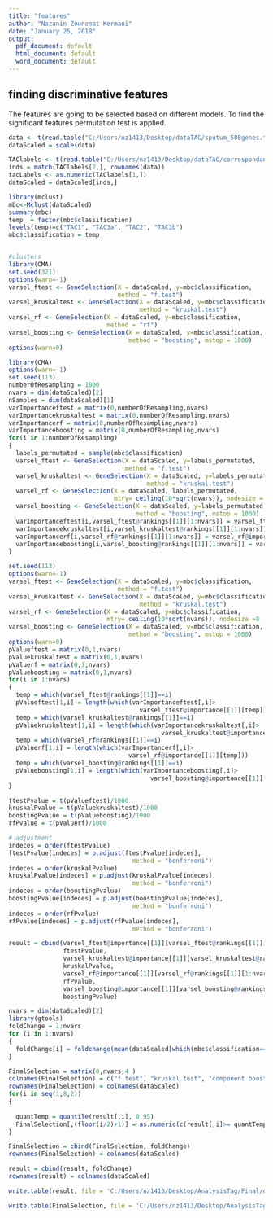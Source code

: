 ```yaml
---
title: "features"
author: "Nazanin Zounemat Kermani"
date: "January 25, 2018"
output:
  pdf_document: default
  html_document: default
  word_document: default
---
```




## finding discriminative features 

The features are going to be selected based on different models. To find the significant features permutation test is applied. 



```r
data <- t(read.table("C:/Users/nz1413/Desktop/dataTAC/sputum_508genes.txt",                        header = TRUE))
dataScaled = scale(data)
```




```r
TAClabels <- t(read.table("C:/Users/nz1413/Desktop/dataTAC/correspondanceTAC.txt",  header = FALSE))
inds = match(TAClabels[2,], rownames(data))
tacLabels <- as.numeric(TAClabels[1,])
dataScaled = dataScaled[inds,]

library(mclust)
mbc<-Mclust(dataScaled)
summary(mbc)
temp  = factor(mbc$classification)
levels(temp)=c("TAC1", "TAC3a", "TAC2", "TAC3b")
mbc$classification = temp


#clusters
library(CMA)
set.seed(321) 
options(warn=-1)
varsel_ftest <- GeneSelection(X = dataScaled, y=mbc$classification, 
                              method = "f.test") 
varsel_kruskaltest <- GeneSelection(X = dataScaled, y=mbc$classification, 
                                    method = "kruskal.test") 
varsel_rf <- GeneSelection(X = dataScaled, y=mbc$classification, 
                           method = "rf") 
varsel_boosting <- GeneSelection(X = dataScaled, y=mbc$classification, 
                                 method = "boosting", mstop = 1000) 
options(warn=0)
```

```r
library(CMA)
options(warn=-1)
set.seed(113)
numberOfResampling = 1000
nvars = dim(dataScaled)[2] 
nSamples = dim(dataScaled)[1] 
varImportanceftest = matrix(0,numberOfResampling,nvars)
varImportancekruskaltest = matrix(0,numberOfResampling,nvars)
varImportancerf = matrix(0,numberOfResampling,nvars)
varImportanceboosting = matrix(0,numberOfResampling,nvars)
for(i in 1:numberOfResampling)
{
  labels_permutated = sample(mbc$classification)
  varsel_ftest <- GeneSelection(X = dataScaled, y=labels_permutated, 
                                method = "f.test") 
  varsel_kruskaltest <- GeneSelection(X = dataScaled, y=labels_permutated, 
                                      method = "kruskal.test") 
  varsel_rf <- GeneSelection(X = dataScaled, labels_permutated, 
                             mtry= ceiling(10*sqrt(nvars)), nodesize = 8,                          method = "rf") 
  varsel_boosting <- GeneSelection(X = dataScaled, y=labels_permutated, 
                                   method = "boosting", mstop = 1000) 
  varImportanceftest[i,varsel_ftest@rankings[[1]][1:nvars]] = varsel_ftest@importance[[1]][1:nvars]
  varImportancekruskaltest[i,varsel_kruskaltest@rankings[[1]][1:nvars]] = varsel_kruskaltest@importance[[1]][1:nvars]
  varImportancerf[i,varsel_rf@rankings[[1]][1:nvars]] = varsel_rf@importance[[1]][1:nvars]
  varImportanceboosting[i,varsel_boosting@rankings[[1]][1:nvars]] = varsel_boosting@importance[[1]][1:nvars]
}

set.seed(113)
options(warn=-1)
varsel_ftest <- GeneSelection(X = dataScaled, y=mbc$classification, 
                              method = "f.test") 
varsel_kruskaltest <- GeneSelection(X = dataScaled, y=mbc$classification, 
                                    method = "kruskal.test") 
varsel_rf <- GeneSelection(X = dataScaled, y=mbc$classification, 
                           mtry= ceiling(10*sqrt(nvars)), nodesize =8 , method = "rf") 
varsel_boosting <- GeneSelection(X = dataScaled, y=mbc$classification, 
                                 method = "boosting", mstop = 1000) 
options(warn=0)
pValueftest = matrix(0,1,nvars)
pValuekruskaltest = matrix(0,1,nvars)
pValuerf = matrix(0,1,nvars)
pValueboosting = matrix(0,1,nvars)
for(i in 1:nvars)
{
  temp = which(varsel_ftest@rankings[[1]]==i)
  pValueftest[1,i] = length(which(varImportanceftest[,i]>
                                    varsel_ftest@importance[[1]][temp]))
  temp = which(varsel_kruskaltest@rankings[[1]]==i)
  pValuekruskaltest[1,i] = length(which(varImportancekruskaltest[,i]>
                                          varsel_kruskaltest@importance[[1]][temp]))
  temp = which(varsel_rf@rankings[[1]]==i)
  pValuerf[1,i] = length(which(varImportancerf[,i]>
                                 varsel_rf@importance[[1]][temp]))
  temp = which(varsel_boosting@rankings[[1]]==i)
  pValueboosting[1,i] = length(which(varImportanceboosting[,i]>
                                       varsel_boosting@importance[[1]][temp]))
}

ftestPvalue = t(pValueftest)/1000
kruskalPvalue = t(pValuekruskaltest)/1000
boostingPvalue = t(pValueboosting)/1000
rfPvalue = t(pValuerf)/1000

# adjustment
indeces = order(ftestPvalue)
ftestPvalue[indeces] = p.adjust(ftestPvalue[indeces], 
                                  method = "bonferroni")
indeces = order(kruskalPvalue)
kruskalPvalue[indeces] = p.adjust(kruskalPvalue[indeces], 
                                  method = "bonferroni")
indeces = order(boostingPvalue)
boostingPvalue[indeces] = p.adjust(boostingPvalue[indeces], 
                                  method = "bonferroni")
indeces = order(rfPvalue)
rfPvalue[indeces] = p.adjust(rfPvalue[indeces], 
                                  method = "bonferroni")

result = cbind(varsel_ftest@importance[[1]][varsel_ftest@rankings[[1]][1:nvars]],
               ftestPvalue, 
               varsel_kruskaltest@importance[[1]][varsel_kruskaltest@rankings[[1]][1:nvars]],
               kruskalPvalue, 
               varsel_rf@importance[[1]][varsel_rf@rankings[[1]][1:nvars]],
               rfPvalue, 
               varsel_boosting@importance[[1]][varsel_boosting@rankings[[1]][1:nvars]],
               boostingPvalue)

nvars = dim(dataScaled)[2]
library(gtools)
foldChange = 1:nvars
for (i in 1:nvars)
{
  foldChange[i] = foldchange(mean(dataScaled[which(mbc$classification==1 | mbc$classification==2),i]), mean(dataScaled[which(mbc$classification==4 | mbc$classification==3),i]) )
}

FinalSelection = matrix(0,nvars,4 )
colnames(FinalSelection) = c("f.test", "kruskal.test", "component boosting","random Forst") 
rownames(FinalSelection) = colnames(dataScaled) 
for(i in seq(1,8,2))
{ 
  
  quantTemp = quantile(result[,i], 0.95)
  FinalSelection[,(floor(i/2)+1)] = as.numeric(c(result[,i]>= quantTemp & result[,(i+1)]<= 0.01))
}

FinalSelection = cbind(FinalSelection, foldChange)
rownames(FinalSelection) = colnames(dataScaled)

result = cbind(result, foldChange)
rownames(result) = colnames(dataScaled)

write.table(result, file = 'C:/Users/nz1413/Desktop/AnalysisTag/Final/data/featuresFor4Classes.txt' )

write.table(FinalSelection, file = 'C:/Users/nz1413/Desktop/AnalysisTag/Final/data/DesicionfeaturesFor4Classes.txt' )


```